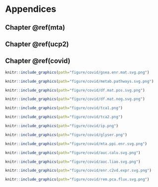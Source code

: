 <!--I commented out this header
`r if(knitr:::is_latex_output()) '\\appendix'`

`r if(!knitr:::is_latex_output()) '# (APPENDIX) Appendix {-}'` 
-->

# Appendices {-}

## Chapter \@ref(mta) {-}

## Chapter \@ref(ucp2) {-}

## Chapter \@ref(covid) {-}

```r
knitr::include_graphics(path="figure/covid/gsea.enr.mat.svg.png")
```

```r
knitr::include_graphics(path="figure/covid/metab.pathways.svg.png")
```

```r
knitr::include_graphics(path="figure/covid/df.mat.pos.svg.png")
```

```r
knitr::include_graphics(path="figure/covid/df.mat.neg.svg.png")
```

```r
knitr::include_graphics(path="figure/covid/tca1.png")
```

```r
knitr::include_graphics(path="figure/covid/tca2.png")
```

```r
knitr::include_graphics(path="figure/covid/ip.png")
```

```r
knitr::include_graphics(path="figure/covid/glyser.png")
```

```r
knitr::include_graphics(path="figure/covid/mta.ppi.enr.svg.png")
```

```r
knitr::include_graphics(path="figure/covid/auc.calu.svg.png")
```

```r
knitr::include_graphics(path="figure/covid/auc.liao.svg.png")
```

```r
knitr::include_graphics(path="figure/covid/enr.c2vd.expr.svg.png")
```

```r
knitr::include_graphics(path="figure/covid/rem.pca.flux.svg.png")
```
